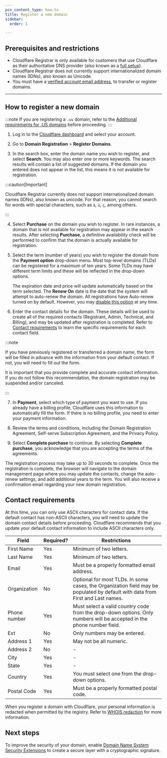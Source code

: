 ```yaml
---
pcx_content_type: how-to
title: Register a new domain
sidebar:
  order: 1

---
```


## Prerequisites and restrictions

* Cloudflare Registrar is only available for customers that use Cloudflare as their authoritative DNS provider (also known as a [full setup](/dns/zone-setups/)).
* Cloudflare Registrar does not currently support internationalized domain names (IDNs), also known as Unicode.
* You must have a [verified account email address](/fundamentals/user-profiles/verify-email-address/), to transfer or register domains.

***

## How to register a new domain

:::note
If you are registering a `.us` domain, refer to the [Additional requirements for .US domains](/registrar/top-level-domains/us-domains/) before proceeding.
:::

1. Log in to the [Cloudflare dashboard](https://dash.cloudflare.com/login) and select your account.

2. Go to **Domain Registration** > **Register Domains**.

3. In the search box, enter the domain name you wish to register, and select **Search**. You may also enter one or more keywords. The search results will contain a list of suggested domains. If the domain you entered does not appear in the list, this means it is not available for registration.

:::caution[Important]


Cloudflare Registrar currently does not support internationalized domain names (IDNs), also known as unicode. For that reason, you cannot search for words with special characters, such as `à`, `ü`, `ç`, among others.


:::

4. Select **Purchase** on the domain you wish to register. In rare instances, a domain that is not available for registration may appear in the search results. After selecting **Purchase**, a definitive availability check will be performed to confirm that the domain is actually available for registration.

5. Select the term (number of years) you wish to register the domain from the **Payment option** drop-down menu. Most top-level domains (TLDs) can be registered for a maximum of ten years. Some TLDs may have different term limits and these will be reflected in the drop-down options.

   The expiration date and price will update automatically based on the term selected. The **Renew On** date is the date that the system will attempt to auto-renew the domain. All registrations have Auto-renew turned on by default. However, you may [disable this option](/registrar/account-options/renew-domains/) at any time.

6. Enter the contact details for the domain. These details will be used to create all of the required contacts (Registrant, Admin, Technical, and Billing), and may be updated after registration is completed. Refer to [Contact requirements](#contact-requirements) to learn the specific requirements for each contact field.

:::note


If you have previously registered or transferred a domain name, the form will be filled in advance with the information from your default contact. If not, you will need to fill out the form.

It is important that you provide complete and accurate contact information. If you do not follow this recommendation, the domain registration may be suspended and/or canceled.


:::

7. In **Payment**, select which type of payment you want to use. If you already have a billing profile, Cloudflare uses this information to automatically fill the form. If there is no billing profile, you need to enter your payment information.

8. Review the terms and conditions, including the Domain Registration Agreement, Self-serve Subscription Agreement, and the Privacy Policy.

9. Select **Complete purchase** to continue. By selecting **Complete purchase**, you acknowledge that you are accepting the terms of the agreements.

The registration process may take up to 30 seconds to complete. Once the registration is complete, the browser will navigate to the domain management page where you may update the contacts, change the auto-renew settings, and add additional years to the term. You will also receive a confirmation email regarding your new domain registration.

## Contact requirements

At this time, you can only use ASCII characters for contact data. If the default contact has non-ASCII characters, you will need to update the domain contact details before proceeding. Cloudflare recommends that you update your default contact information to include ASCII characters only.



| Field        | Required? | Restrictions                                                                                                                   |
| ------------ | --------- | ------------------------------------------------------------------------------------------------------------------------------ |
| First Name   | Yes       | Minimum of two letters.                                                                                                        |
| Last Name    | Yes       | Minimum of two letters.                                                                                                        |
| Email        | Yes       | Must be a properly formatted email address.                                                                                    |
| Organization | No        | Optional for most TLDs. In some cases, the Organization field may be populated by default with data from First and Last names. |
| Phone number | Yes       | Must select a valid country code from the drop-down options. Only numbers will be accepted in the phone number field.          |
| Ext          | No        | Only numbers may be entered.                                                                                                   |
| Address 1    | Yes       | May not be all numeric.                                                                                                        |
| Address 2    | No        | -                                                                                                                              |
| City         | Yes       | -                                                                                                                              |
| State        | Yes       | -                                                                                                                              |
| Country      | Yes       | You must select one from the drop-down options.                                                                                |
| Postal Code  | Yes       | Must be a properly formatted postal code.                                                                                      |



When you register a domain with Cloudflare, your personal information is redacted when permitted by the registry. Refer to [WHOIS redaction](/registrar/account-options/whois-redaction/) for more information.

## Next steps

To improve the security of your domain, enable [Domain Name System Security Extensions](/registrar/get-started/enable-dnssec/) to create a secure layer with a cryptographic signature.
